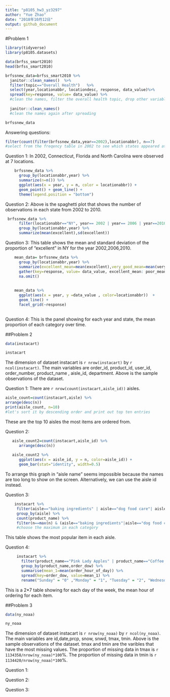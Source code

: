```yaml
---
title: "p8105_hw3_yz3297"
author: "Yue Zhao"
date: "2018年10月12日"
output: github_document
---
```

#Problem 1


```r
library(tidyverse)
library(p8105.datasets)

data(brfss_smart2010)
head(brfss_smart2010)

brfssnew_data=brfss_smart2010 %>%
  janitor::clean_names()  %>%
  filter(topic=="Overall Health")   %>%
  select(year,locationabbr, locationdesc, response, data_value)%>%
  spread(key=response, value= data_value) %>%
  #clean the names, filter the overall health topic, drop other variables and turning data from long to wide
  
  janitor::clean_names()
  #clean the names again after spreading

brfssnew_data

```

Answering questions:
```r
filter(count(filter(brfssnew_data,year==2002),locationabbr), n==7)
#select from the freqency table in 2002 to see which states appeared at 7 locations
```
Question 1: In 2002, Connecticut, Florida and North Carolina were observed at 7 locations.

```r
    brfssnew_data %>%
      group_by(locationabbr,year) %>%
      summarize(n=n()) %>%
      ggplot(aes(x = year, y = n, color = locationabbr)) + 
      geom_point() + geom_line() + 
      theme(legend.position = "bottom")
```


Question 2: Above is the spaghetti plot that shows the number of observations in each state from 2002 to 2010.

```r
 brfssnew_data %>%
      filter(locationabbr=="NY", year== 2002 | year== 2006 | year==2010) %>%
      group_by(locationabbr,year) %>%
      summarize(mean(excellent),sd(excellent))

```

Question 3: This table shows the mean and standard deviation of the proportion of "excellent" in NY for the year 2002,2006,2010.

```r


    mean_data= brfssnew_data %>%
      group_by(locationabbr,year) %>%
      summarize(excellent_mean=mean(excellent),very_good_mean=mean(very_good),good_mean=mean(good),fair_mean=mean(fair),poor_mean=mean(poor)) %>%
      gather(key=response, value= data_value, excellent_mean: poor_mean) %>%
      na.omit()
      
        
    mean_data %>%
      ggplot(aes(x = year, y =data_value , color=locationabbr))  + 
      geom_line() +
      facet_grid(~response)
    

```


Question 4: This is the panel showing for each year and state, the mean proportion of each category over time. 


##Problem 2

```r
data(instacart)

instacart

```

The dimension of dataset instacart is `r nrow(instacart)` by `r ncol(instacart)`. The main variables are order_id, product_id, user_id, order_number, product_name , aisle_id, department. Above is the sample observations of the dataset. 

Question 1: There are `r nrow(count(instacart,aisle_id))` aisles. 


```r
aisle_count=count(instacart,aisle) %>%
arrange(desc(n))
print(aisle_count, n=10)
#let's sort it by descending order and print out top ten entries
```
These are the top 10 aisles the most items are ordered from.

Question 2: 

```r

   aisle_count2=count(instacart,aisle_id) %>%
      arrange(desc(n))
    
   aisle_count2 %>%
      ggplot(aes(x = aisle_id, y = n, color=aisle_id)) + 
      geom_bar(stat="identity", width=0.5)
```

To arrange this graph in "aisle name" seems impossible because the names are too long to show on the screen. Alternatively, we can use the aisle id instead. 

Question 3:
```r
    instacart %>%
     filter(aisle=="baking ingredients" | aisle=="dog food care"| aisle=="packaged vegetables fruits") %>%
     group_by(aisle) %>%
     count(product_name) %>%
     filter(n==max(n) & (aisle=="baking ingredients"|aisle=="dog food care"| aisle=="packaged vegetables fruits"))
     #choose the maximum in each category
```

This table shows the most popular item in each aisle. 


Question 4:
```r
     instacart %>%
       filter(product_name=="Pink Lady Apples" | product_name=="Coffee Ice Cream") %>%
       group_by(product_name,order_dow) %>%
       summarise(mean_1=mean(order_hour_of_day)) %>%
       spread(key=order_dow, value=mean_1) %>%
       rename("Sunday" = "0" ,"Monday" = "1", "Tuesday" = "2", "Wednesday" = "3", "Thursday" = "4", "Friday" = "5", "Saturday" = "6")
```

This is a 2*7 table showing for each day of the week, the mean hour of ordering for each item.


##Problem 3
```r
data(ny_noaa)

ny_noaa

```
The dimension of dataset instacart is `r nrow(ny_noaa)` by `r ncol(ny_noaa)`. The main variables are id,date,prcp, snow, snwd, tmax, tmin.
Above is the sample observations of the dataset. tmax and tmin are the varibles that have the most missing values. The proportion of missing data in tmax is `r 1134358/nrow(ny_noaa)*100`%. The proportion of missing data in tmin is `r 1134420/nrow(ny_noaa)*100`%. 

Question 1:

Question 2:

Question 3: 







